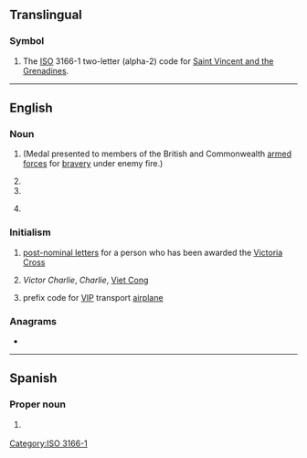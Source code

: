 {{also|vc|.vc|Vc.|vç|V.C.}}
==Translingual==

===Symbol===
{{head|mul|symbol}}

# The [[ISO]] 3166-1 two-letter (alpha-2) code for [[Saint Vincent and the Grenadines]].

[[Category:ISO 3166-1]]

----

==English==

===Noun===
{{en-noun|~}}

# {{init of|en|[[Victoria Cross]]}} (Medal presented to members of the British and Commonwealth [[armed forces]] for [[bravery]] under enemy fire.)
# {{init of|en|[[vice-chancellor]]}}
# {{init of|en|[[venture capitalist]]}}
# {{lb|en|UK|education}} {{init of|en|[[voluntary controlled school|voluntary controlled]]}}

===Initialism===
{{rfc-header|Initialism}}
{{head|en|initialism}}

# [[post-nominal letters]] for a person who has been awarded the [[Victoria Cross]]
# {{lb|en|US|army|historical}} ''Victor Charlie'', ''Charlie'', [[Viet Cong]]
# {{lb|en|US|air force|aviation}} prefix code for [[VIP]] transport [[airplane]]

===Anagrams===
* {{anagrams|en|a=cv|CV|cv.}}

----

==Spanish==

===Proper noun===
{{head|es|proper noun}}

# {{abbreviation of|es|Veracruz}} {{gloss|Mexican state}}